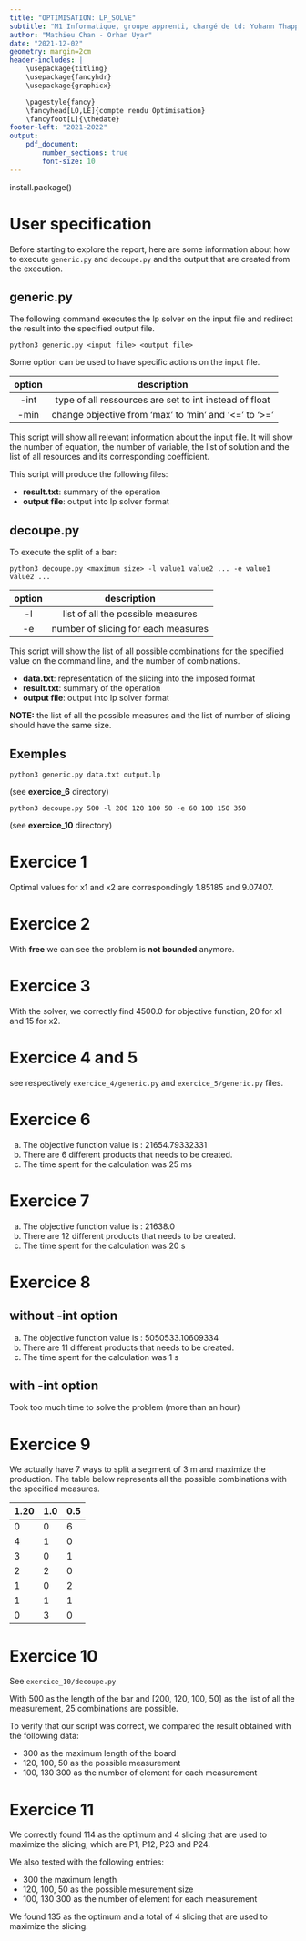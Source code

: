 ```yaml
---
title: "OPTIMISATION: LP_SOLVE"
subtitle: "M1 Informatique, groupe apprenti, chargé de td: Yohann Thapper"
author: "Mathieu Chan - Orhan Uyar"
date: "2021-12-02"
geometry: margin=2cm
header-includes: |
	\usepackage{titling}
	\usepackage{fancyhdr}
	\usepackage{graphicx}

	\pagestyle{fancy}
	\fancyhead[LO,LE]{compte rendu Optimisation}
	\fancyfoot[L]{\thedate}
footer-left: "2021-2022"
output:
    pdf_document:
        number_sections: true
		font-size: 10
---
```


install.package()

\pagebreak

\tableofcontents

\pagebreak

# User specification

Before starting to explore the report, here are some information about how to
execute `generic.py` and `decoupe.py` and the output that are created from the
execution.

## generic.py

The following command executes the lp solver on the input file and redirect the
result into the specified output file.

`python3 generic.py <input file> <output file>`

Some option can be used to have specific actions on the input file.

| option | description                                            |
|:------:+:------------------------------------------------------:|
| -int   | type of all ressources are set to int instead of float |
| -min   | change objective from 'max' to 'min' and '<=' to '>='  |

This script will show all relevant information about the input file.
It will show the number of equation, the number of variable, the list of
solution and the list of all resources and its corresponding coefficient.

This script will produce the following files:

- **result.txt**: summary of the operation
- **output file**: output into lp solver format

## decoupe.py

To execute the split of a bar:

`python3 decoupe.py <maximum size> -l value1 value2 ... -e value1 value2 ...`

| option | description                         |
|:------:+:-----------------------------------:|
| -l     | list of all the possible measures   |
| -e     | number of slicing for each measures |

This script will show the list of all possible combinations for the specified
value on the command line, and the number of combinations.

- **data.txt**: representation of the slicing into the imposed format
- **result.txt**: summary of the operation
- **output file**: output into lp solver format

**NOTE:** the list of all the possible measures and the list of number of
slicing should have the same size.

## Exemples

`python3 generic.py data.txt output.lp`

(see **exercice_6** directory)

`python3 decoupe.py 500 -l 200 120 100 50 -e 60 100 150 350`

(see **exercice_10** directory)

\pagebreak

# Exercice 1

Optimal values for x1 and x2 are correspondingly 1.85185 and 9.07407.

# Exercice 2

With **free** we can see the problem is **not bounded** anymore.

# Exercice 3

With the solver, we correctly find 4500.0 for objective function, 20 for x1 and
15 for x2.

# Exercice 4 and 5

see respectively `exercice_4/generic.py` and `exercice_5/generic.py` files.

# Exercice 6

a. The objective function value is : 21654.79332331
b. There are 6 different products that needs to be created.
c. The time spent for the calculation was 25 ms

# Exercice 7

a. The objective function value is : 21638.0
b. There are 12 different products that needs to be created.
c. The time spent for the calculation was 20 s

# Exercice 8

## without -int option

a. The objective function value is : 5050533.10609334
b. There are 11 different products that needs to be created.
c. The time spent for the calculation was 1 s

## with -int option

Took too much time to solve the problem (more than an hour)

# Exercice 9

We actually have 7 ways to split a segment of 3 m and maximize the production.
The table below represents all the possible combinations with the specified
measures.

| 1.20 | 1.0 | 0.5 |
|------+-----+-----|
| 0    | 0   | 6   |
| 4    | 1   | 0   |
| 3    | 0   | 1   |
| 2    | 2   | 0   |
| 1    | 0   | 2   |
| 1    | 1   | 1   |
| 0    | 3   | 0   |

# Exercice 10

See `exercice_10/decoupe.py`

With 500 as the length of the bar and [200, 120, 100, 50] as the list of all
the measurement, 25 combinations are possible.

To verify that our script was correct, we compared the result obtained with
the following data:

- 300 as the maximum length of the board
- 120, 100, 50 as the possible measurement
- 100, 130 300 as the number of element for each measurement

# Exercice 11

We correctly found 114 as the optimum and 4 slicing that are used to maximize the
slicing, which are P1, P12, P23 and P24.

We also tested with the following entries:

- 300 the maximum length
- 120, 100, 50 as the possible mesurement size
- 100, 130 300 as the number of element for each measurement

We found 135 as the optimum and a total of 4 slicing that are used to maximize
the slicing.
